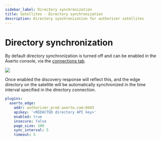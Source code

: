 ```yaml
---
sidebar_label: Directory synchronization
title: Satellites - Directory synchronization
description: Directory synchronization for authorizer satellites
---
```


# Directory synchronization

By default directory synchronization is turned off and can be enabled in the Aserto console, via the [connections tab](https://console.aserto.com/ui/connections).

<img src="/enable-directory.png" />

Once enabled the discovery response will reflect this, and the edge directory on the satellite will be automatically synchronized in the time interval specified in the directory connection.

```yaml
plugins:
  aserto_edge:
    addr: authorizer.prod.aserto.com:8443
    apikey: '<REDACTED directory API key>'
    enabled: true
    insecure: false
    page_size: 100
    sync_interval: 5
    timeout: 5
```
